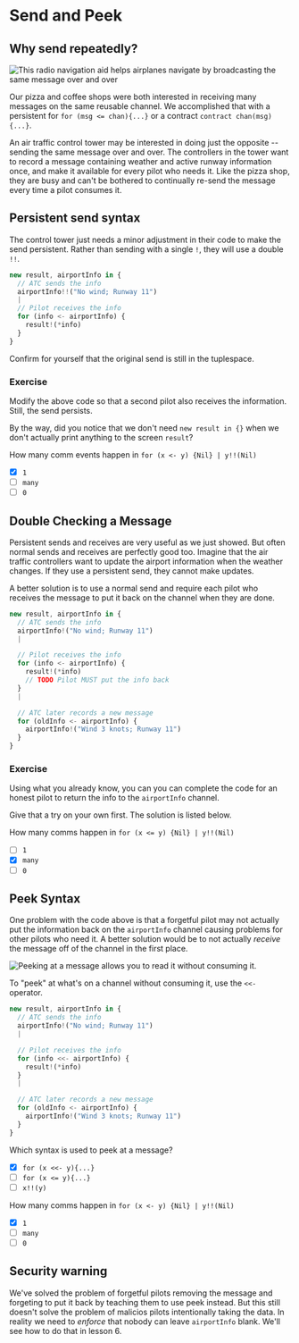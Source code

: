 # Send and Peek

## Why send repeatedly?

![This radio navigation aid helps airplanes navigate by broadcasting the same message over and over](public/images/docs/build/tut-1/send-peek-broadcasting.png)

Our pizza and coffee shops were both interested in receiving many messages on the same reusable channel. We accomplished that with a persistent for `for (msg <= chan){...}` or a contract `contract chan(msg){...}`.

An air traffic control tower may be interested in doing just the opposite -- sending the same message over and over. The controllers in the tower want to record a message containing weather and active runway information once, and make it available for every pilot who needs it. Like the pizza shop, they are busy and can't be bothered to continually re-send the message every time a pilot consumes it.

## Persistent send syntax

The control tower just needs a minor adjustment in their code to make the send persistent. Rather than sending with a single `!`, they will use a double `!!`.

```javascript
new result, airportInfo in {
  // ATC sends the info
  airportInfo!!("No wind; Runway 11")
  |
  // Pilot receives the info
  for (info <- airportInfo) {
    result!(*info)
  }
}
```

Confirm for yourself that the original send is still in the tuplespace.

### Exercise

Modify the above code so that a second pilot also receives the information. Still, the send persists.

By the way, did you notice that we don't need `new result in {}` when we don't actually print anything to the screen `result`?

How many comm events happen in `for (x <- y) {Nil} | y!!(Nil)`

- [x] `1`
- [ ] `many`
- [ ] `0`

## Double Checking a Message

Persistent sends and receives are very useful as we just showed. But often normal sends and receives are perfectly good too. Imagine that the air traffic controllers want to update the airport information when the weather changes. If they use a persistent send, they cannot make updates.

A better solution is to use a normal send and require each pilot who receives the message to put it back on the channel when they are done.

```javascript
new result, airportInfo in {
  // ATC sends the info
  airportInfo!("No wind; Runway 11")
  |

  // Pilot receives the info
  for (info <- airportInfo) {
    result!(*info)
    // TODO Pilot MUST put the info back
  }
  |

  // ATC later records a new message
  for (oldInfo <- airportInfo) {
    airportInfo!("Wind 3 knots; Runway 11")
  }
}
```

### Exercise

Using what you already know, you can you can complete the code for an honest pilot to return the info to the `airportInfo` channel.

Give that a try on your own first. The solution is listed below.

How many comms happen in `for (x <= y) {Nil} | y!!(Nil)`

- [ ] `1`
- [x] `many`
- [ ] `0`

## Peek Syntax

One problem with the code above is that a forgetful pilot may not actually put the information back on the `airportInfo` channel causing problems for other pilots who need it. A better solution would be to not actually _receive_ the message off of the channel in the first place.

![Peeking at a message allows you to read it without consuming it.](public/images/docs/build/tut-1/send-peek-letterPeek.png)

To "peek" at what's on a channel without consuming it, use the `<<-` operator.

```javascript
new result, airportInfo in {
  // ATC sends the info
  airportInfo!("No wind; Runway 11")
  |

  // Pilot receives the info
  for (info <<- airportInfo) {
    result!(*info)
  }
  |

  // ATC later records a new message
  for (oldInfo <- airportInfo) {
    airportInfo!("Wind 3 knots; Runway 11")
  }
}
```

Which syntax is used to peek at a message?

- [x] `for (x <<- y){...}`
- [ ] `for (x <= y){...}`
- [ ] `x!!(y)`

How many comms happen in `for (x <- y) {Nil} | y!!(Nil)`

- [x] `1`
- [ ] `many`
- [ ] `0`

## Security warning

We've solved the problem of forgetful pilots removing the message and forgeting to put it back by teaching them to use peek instead. But this still doesn't solve the problem of malicios pilots intentionally taking the data. In reality we need to _enforce_ that nobody can leave `airportInfo` blank. We'll see how to do that in lesson 6.

